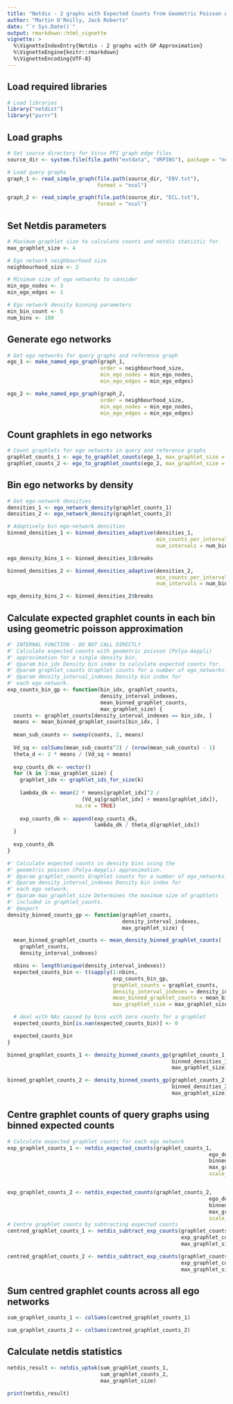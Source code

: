 ```yaml
---
title: "Netdis - 2 graphs with Expected Counts from Geometric Poisson Approximation"
author: "Martin O'Reilly, Jack Roberts"
date: "`r Sys.Date()`"
output: rmarkdown::html_vignette
vignette: >
  %\VignetteIndexEntry{Netdis - 2 graphs with GP Approximation}
  %\VignetteEngine{knitr::rmarkdown}
  %\VignetteEncoding{UTF-8}
---
```


## Load required libraries
```r
# Load libraries
library("netdist")
library("purrr")
```

## Load graphs
```r
# Set source directory for Virus PPI graph edge files
source_dir <- system.file(file.path("extdata", "VRPINS"), package = "netdist")

# Load query graphs
graph_1 <- read_simple_graph(file.path(source_dir, "EBV.txt"),
                             format = "ncol")

graph_2 <- read_simple_graph(file.path(source_dir, "ECL.txt"),
                             format = "ncol")

```

## Set Netdis parameters
```r
# Maximum graphlet size to calculate counts and netdis statistic for.
max_graphlet_size <- 4

# Ego network neighbourhood size
neighbourhood_size <- 2

# Minimum size of ego networks to consider
min_ego_nodes <- 3
min_ego_edges <- 1

# Ego network density binning parameters
min_bin_count <- 5
num_bins <- 100
```

## Generate ego networks
```r
# Get ego networks for query graphs and reference graph
ego_1 <- make_named_ego_graph(graph_1, 
                              order = neighbourhood_size, 
                              min_ego_nodes = min_ego_nodes, 
                              min_ego_edges = min_ego_edges)

ego_2 <- make_named_ego_graph(graph_2, 
                              order = neighbourhood_size, 
                              min_ego_nodes = min_ego_nodes, 
                              min_ego_edges = min_ego_edges)

```

## Count graphlets in ego networks
```r
# Count graphlets for ego networks in query and reference graphs
graphlet_counts_1 <- ego_to_graphlet_counts(ego_1, max_graphlet_size = max_graphlet_size)
graphlet_counts_2 <- ego_to_graphlet_counts(ego_2, max_graphlet_size = max_graphlet_size)

```

## Bin ego networks by density
```r

# Get ego-network densities
densities_1 <- ego_network_density(graphlet_counts_1)
densities_2 <- ego_network_density(graphlet_counts_2)

# Adaptively bin ego-network densities
binned_densities_1 <- binned_densities_adaptive(densities_1, 
                                                min_counts_per_interval = min_bin_count, 
                                                num_intervals = num_bins)

ego_density_bins_1 <- binned_densities_1$breaks

binned_densities_2 <- binned_densities_adaptive(densities_2, 
                                                min_counts_per_interval = min_bin_count, 
                                                num_intervals = num_bins)

ego_density_bins_2 <- binned_densities_2$breaks
```

## Calculate expected graphlet counts in each bin using geometric poisson approximation
```r

#' INTERNAL FUNCTION - DO NOT CALL DIRECTLY
#' Calculate expected counts with geometric poisson (Polya-Aeppli)
#' approximation for a single density bin.
#' @param bin_idx Density bin index to calculate expected counts for.
#' @param graphlet_counts Graphlet counts for a number of ego_networks.
#' @param density_interval_indexes Density bin index for
#' each ego network.
exp_counts_bin_gp <- function(bin_idx, graphlet_counts,
                              density_interval_indexes,
                              mean_binned_graphlet_counts,
                              max_graphlet_size) {
  counts <- graphlet_counts[density_interval_indexes == bin_idx, ]
  means <- mean_binned_graphlet_counts[bin_idx, ]
  
  mean_sub_counts <- sweep(counts, 2, means)
  
  Vd_sq <- colSums(mean_sub_counts^2) / (nrow(mean_sub_counts) - 1)
  theta_d <- 2 * means / (Vd_sq + means)
  
  exp_counts_dk <- vector()
  for (k in 2:max_graphlet_size) {
    graphlet_idx <- graphlet_ids_for_size(k)
    
    lambda_dk <- mean(2 * means[graphlet_idx]^2 /
                        (Vd_sq[graphlet_idx] + means[graphlet_idx]),
                      na.rm = TRUE)
    
    exp_counts_dk <- append(exp_counts_dk,
                            lambda_dk / theta_d[graphlet_idx])
  }
  
  exp_counts_dk
}

#' Calculate expected counts in density bins using the
#' geometric poisson (Polya-Aeppli) approximation.
#' @param graphlet_counts Graphlet counts for a number of ego_networks.
#' @param density_interval_indexes Density bin index for
#' each ego network.
#' @param max_graphlet_size Determines the maximum size of graphlets
#' included in graphlet_counts.
#' @export
density_binned_counts_gp <- function(graphlet_counts,
                                     density_interval_indexes,
                                     max_graphlet_size) {

  mean_binned_graphlet_counts <- mean_density_binned_graphlet_counts(
    graphlet_counts,
    density_interval_indexes)

  nbins <- length(unique(density_interval_indexes))
  expected_counts_bin <- t(sapply(1:nbins,
                                  exp_counts_bin_gp,
                                  graphlet_counts = graphlet_counts,
                                  density_interval_indexes = density_interval_indexes,
                                  mean_binned_graphlet_counts = mean_binned_graphlet_counts,
                                  max_graphlet_size = max_graphlet_size))

  # deal with NAs caused by bins with zero counts for a graphlet
  expected_counts_bin[is.nan(expected_counts_bin)] <- 0

  expected_counts_bin
}

binned_graphlet_counts_1 <- density_binned_counts_gp(graphlet_counts_1,
                                                     binned_densities_1$interval_indexes,
                                                     max_graphlet_size)

binned_graphlet_counts_2 <- density_binned_counts_gp(graphlet_counts_2,
                                                     binned_densities_2$interval_indexes,
                                                     max_graphlet_size)
```

## Centre graphlet counts of query graphs using binned expected counts 
```r
# Calculate expected graphlet counts for each ego network
exp_graphlet_counts_1 <- netdis_expected_counts(graphlet_counts_1, 
                                                                 ego_density_bins_1, 
                                                                 binned_graphlet_counts_1,
                                                                 max_graphlet_size,
                                                                 scale_fn = NULL)


exp_graphlet_counts_2 <- netdis_expected_counts(graphlet_counts_2, 
                                                                 ego_density_bins_2, 
                                                                 binned_graphlet_counts_2,
                                                                 max_graphlet_size,
                                                                 scale_fn = NULL)
# Centre graphlet counts by subtracting expected counts
centred_graphlet_counts_1 <- netdis_subtract_exp_counts(graphlet_counts_1,
                                                        exp_graphlet_counts_1,
                                                        max_graphlet_size)

centred_graphlet_counts_2 <- netdis_subtract_exp_counts(graphlet_counts_2,
                                                        exp_graphlet_counts_2,
                                                        max_graphlet_size)
```


## Sum centred graphlet counts across all ego networks
```r
sum_graphlet_counts_1 <- colSums(centred_graphlet_counts_1)

sum_graphlet_counts_2 <- colSums(centred_graphlet_counts_2)
```

## Calculate netdis statistics
```r

netdis_result <- netdis_uptok(sum_graphlet_counts_1, 
                              sum_graphlet_counts_2, 
                              max_graphlet_size)

print(netdis_result)
```